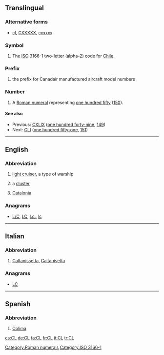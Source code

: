 {{also|Appendix:Variations of "cl"}}
==Translingual==

===Alternative forms===
* {{sense|roman numeral}} [[cl]], [[CXXXXX]], [[cxxxxx]]
===Symbol===
{{head|mul|symbol}}
# The [[ISO]] 3166-1 two-letter (alpha-2) code for [[Chile]].

===Prefix===
{{head|mul|prefix}}
# {{context|aviation|lang=mul}} the prefix for Canadair manufactured aircraft model numbers

===Number===
{{mul-number}}

# A [[Roman numeral]] representing [[one hundred fifty]] ([[150]]).

====See also====
* Previous: [[CXLIX]] ([[one hundred forty-nine]], [[149]])
* Next: [[CLI]] ([[one hundred fifty-one]], [[151]])

[[Category:Roman numerals]]
[[Category:ISO 3166-1]]

----

==English==

===Abbreviation===
{{rfc-header|Abbreviation}}
{{en-abbr}}

# {{context|US|navy|lang=en}} [[light cruiser]], a type of warship
# {{context|astronomy|lang=en}} a [[cluster]]
# {{context|politics|lang=en}} [[Catalonia]]

===Anagrams===
* [[L/C#English|L/C]], [[LC#English|LC]], [[l.c.#English|l.c.]], [[lc#English|lc]]

----

==Italian==

===Abbreviation===
{{rfc-header|Abbreviation}}
{{head|it|abbreviation}}

# [[Caltanissetta]], [[Caltanisetta]] {{gloss|Italian town in Sicilia}}

===Anagrams===
* [[LC#Italian|LC]]

----

==Spanish==

===Abbreviation===
{{rfc-header|Abbreviation}}
{{head|es|abbreviation}}

# [[Colima]] {{gloss|Mexican state}}

[[cs:CL]]
[[de:CL]]
[[fa:CL]]
[[fr:CL]]
[[it:CL]]
[[tr:CL]]